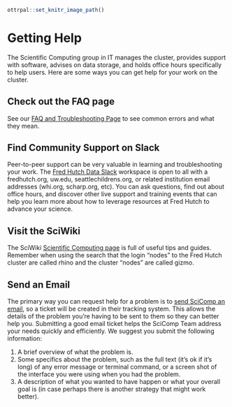 
```r
ottrpal::set_knitr_image_path()
```

# Getting Help {#help}

The Scientific Computing group in IT manages the cluster, provides support with software, advises on data storage, and holds office hours specifically to help users. Here are some ways you can get help for your work on the cluster. 

## Check out the FAQ page {-}

See our [FAQ and Troubleshooting Page](#faq-and-troubleshooting) to see common errors and what they mean.

## Find Community Support on Slack {-}

Peer-to-peer support can be very valuable in learning and troubleshooting your work. The [Fred Hutch Data Slack](https://fhdata.slack.com){target="_blank"} workspace is open to all with a fredhutch.org, uw.edu, seattlechildrens.org, or related institution email addresses (whi.org, scharp.org, etc). You can ask questions, find out about office hours, and discover other live support and training events that can help you learn more about how to leverage resources at Fred Hutch to advance your science.  

## Visit the SciWiki {-}

The SciWiki [Scientific Computing page](https://sciwiki.fredhutch.org/scicomputing/comp_index/){target="_blank"} is full of useful tips and guides. Remember when using the search that the login "nodes" to the Fred Hutch cluster are called rhino and the cluster "nodes" are called gizmo.  

## Send an Email {-}

The primary way you can request help for a problem is to [send SciComp an email](mailto:scicomp@fredhutch.org), so a ticket will be created in their tracking system. This allows the details of the problem you're having to be sent to them so they can better help you. Submitting a good email ticket helps the SciComp Team address your needs quickly and efficiently. We suggest you submit the following information:

1. A brief overview of what the problem is.
1. Some specifics about the problem, such as the full text (it's ok if it's long) of any error message or terminal command, or a screen shot of the interface you were using when you had the problem. 
1. A description of what you wanted to have happen or what your overall goal is (in case perhaps there is another strategy that might work better).
